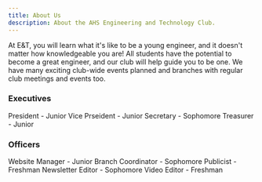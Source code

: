 ```yaml
---
title: About Us
description: About the AHS Engineering and Technology Club.
---
```



At E&T, you will learn what it's like to be a young engineer, and it doesn't matter how knowledgeable you are! All students have the potential to become a great engineer, and our club will help guide you to be one. We have many exciting club-wide events planned and branches with regular club meetings and events too.

<LinkCard
    title="Learn about our branches!"
    href="/branch/overview"
/>
<LinkCard
    title="Learn about our guest speaker videos!"
    href="/guest-speakers"
/>

### Executives

<CardGrid>
    <Card title="Karthik Subramanian">
        President - Junior
    </Card>
    <Card title="Shaunak Jog">
        Vice Prseident - Junior
    </Card>
    <Card title="Vishnu Kakani">
        Secretary - Sophomore
    </Card>
    <Card title="Raghav Daga">
        Treasurer - Junior
    </Card>
</CardGrid>

### Officers

<CardGrid>
    <Card title="Alejandro Estrella">
        Website Manager - Junior
    </Card>
    <Card title="Anusha Naik">
        Branch Coordinator - Sophomore
    </Card>
     <Card title="Nirupama Balaji">
        Publicist - Freshman
    </Card>
     <Card title="Amy/Yuhan Li">
        Newsletter Editor - Sophomore
    </Card>
     <Card title="Rohan Sashank Babbellapati">
        Video Editor - Freshman
    </Card>
</CardGrid>